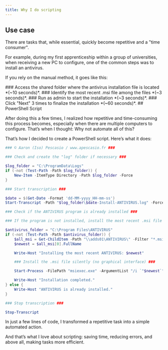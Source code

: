 ```yaml
---
title: Why I do scripting
---
```


## Use case
There are tasks that, while essential, quickly become repetitive and a "time consumer".

For example, during my first apprenticeship within a group of universities, when receiving a new PC to configure, one of the common steps was to install an antivirus.

If you rely on the manual method, it goes like this:

<DynamicCallout>
<Steps>
  <Step>
    ### Access the shared folder 
    where the antivirus installation file is located *(~10 seconds)*. 
  </Step>
  <Step>
    ### Identify the most recent .msi file
    among the files *(~3 seconds)*.
  </Step>
  <Step>
    ### Run as admin 
    to start the installation *(~3 seconds)*.
  </Step>
  <Step>
    ### Click "Next" 3 times
    to finalize the installation *(~60 seconds)*.
  </Step>
</Steps>
</DynamicCallout>
## PowerShell Script

After doing this a few times, I realized how repetitive and time-consuming this process becomes, especially when there are multiple computers to configure. That’s when I thought: Why not automate all of this?

That’s how I decided to create a PowerShell script. Here’s what it does:

```ps1 {title="silentinstall.ps1"}
### © Aaron (Iso) Pescasio / www.apescasio.fr ###

### Check and create the "log" folder if necessary ###

$log_folder = "C:\ProgramData\Logs"
if (-not (Test-Path -Path $log_folder)) {
    New-Item -ItemType Directory -Path $log_folder -Force
}

### Start transcription ###

$date = $(Get-Date -Format 'dd-MM-yyyy_HH-mm-ss')
Start-Transcript -Path "$log_folder\$date-Install-ANTIVIRUS.log" -Force

### Check if the ANTIVIRUS program is already installed ###

### If the program is not installed, install the most recent .msi file ###

$antivirus_folder = "C:\Program Files\ANTIVIRUS"
if (-not (Test-Path -Path $antivirus_folder)) {
    $all_msi = Get-ChildItem -Path "\\adds01\ANTIVIRUS\" -Filter "*.msi" | Sort-Object LastWriteTime -Descending
    $newest = $all_msi[0].FullName

    Write-Host "Installing the most recent ANTIVIRUS: $newest"

    ### Install the .msi file silently (no graphical interface) ###

    Start-Process -FilePath "msiexec.exe" -ArgumentList "/i `"$newest`" /qn" -Wait

    Write-Host "Installation completed."
} else {
    Write-Host "ANTIVIRUS is already installed."
}

### Stop transcription ###

Stop-Transcript
```

In just a few lines of code, I transformed a repetitive task into a simple automated action.

And that’s what I love about scripting: saving time, reducing errors, and above all, making tasks more efficient.